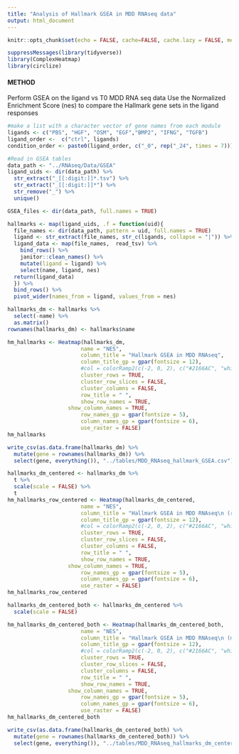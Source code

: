 ```yaml
---
title: "Analysis of Hallmark GSEA in MDD RNAseq data"
output: html_document
---
```


```r
knitr::opts_chunk$set(echo = FALSE, cache=FALSE, cache.lazy = FALSE, message=FALSE, warning = FALSE, fig.height=10, fig.width=12)

suppressMessages(library(tidyverse))
library(ComplexHeatmap)
library(circlize)

```

#### METHOD  
Perform GSEA on the ligand vs T0 MDD RNA seq data
Use the Normalized Enrichment Score (nes) to compare the Hallmark gene sets in the ligand responses  



```r

#make a list with a character vector of gene names from each module
ligands <- c("PBS", "HGF", "OSM", "EGF","BMP2", "IFNG", "TGFB")
ligand_order <-  c("ctrl", ligands)
condition_order <- paste0(ligand_order, c("_0", rep("_24", times = 7)))

#Read in GSEA tables
data_path <- "../RNAseq/Data/GSEA"
ligand_uids <- dir(data_path) %>%
  str_extract("_[[:digit:]]*.tsv") %>%
  str_extract("_[[:digit:]]*") %>%
  str_remove("_") %>%
  unique()

GSEA_files <- dir(data_path, full.names = TRUE) 

hallmarks <- map(ligand_uids, .f = function(uid){
  file_names <- dir(data_path, pattern = uid, full.names = TRUE)
  ligand <- str_extract(file_names, str_c(ligands, collapse = "|")) %>% na.omit
  ligand_data <- map(file_names,  read_tsv) %>%
    bind_rows() %>%
    janitor::clean_names() %>%
    mutate(ligand = ligand) %>%
    select(name, ligand, nes)
  return(ligand_data)
  }) %>%
  bind_rows() %>%
  pivot_wider(names_from = ligand, values_from = nes)

hallmarks_dm <- hallmarks %>%
  select(-name) %>%
  as.matrix()
rownames(hallmarks_dm) <- hallmarks$name

```


```r

hm_hallmarks <- Heatmap(hallmarks_dm,
                       name = "NES",
                       column_title = "Hallmark GSEA in MDD RNAseq",
                       column_title_gp = gpar(fontsize = 12),
                       #col = colorRamp2(c(-2, 0, 2), c("#2166AC", "white", "#B2182B")),
                       cluster_rows = TRUE,
                       cluster_row_slices = FALSE,
                       cluster_columns = FALSE,
                       row_title = " ",
                       show_row_names = TRUE,
                   show_column_names = TRUE,
                       row_names_gp = gpar(fontsize = 5),
                       column_names_gp = gpar(fontsize = 6),
                       use_raster = FALSE)
hm_hallmarks

write_csv(as.data.frame(hallmarks_dm) %>%
  mutate(gene = rownames(hallmarks_dm)) %>%
  select(gene, everything()), "../tables/MDD_RNAseq_hallmark_GSEA.csv")

hallmarks_dm_centered <- hallmarks_dm %>%
  t %>%
  scale(scale = FALSE) %>%
  t
hm_hallmarks_row_centered <- Heatmap(hallmarks_dm_centered,
                       name = "NES",
                       column_title = "Hallmark GSEA in MDD RNAseq\n (row mean-centered)",
                       column_title_gp = gpar(fontsize = 12),
                       #col = colorRamp2(c(-2, 0, 2), c("#2166AC", "white", "#B2182B")),
                       cluster_rows = TRUE,
                       cluster_row_slices = FALSE,
                       cluster_columns = FALSE,
                       row_title = " ",
                       show_row_names = TRUE,
                   show_column_names = TRUE,
                       row_names_gp = gpar(fontsize = 5),
                       column_names_gp = gpar(fontsize = 6),
                       use_raster = FALSE)
hm_hallmarks_row_centered

hallmarks_dm_centered_both <- hallmarks_dm_centered %>%
  scale(scale = FALSE)

hm_hallmarks_dm_centered_both <- Heatmap(hallmarks_dm_centered_both,
                       name = "NES",
                       column_title = "Hallmark GSEA in MDD RNAseq\n (mean-centered both directions)",
                       column_title_gp = gpar(fontsize = 12),
                       #col = colorRamp2(c(-2, 0, 2), c("#2166AC", "white", "#B2182B")),
                       cluster_rows = TRUE,
                       cluster_row_slices = FALSE,
                       cluster_columns = FALSE,
                       row_title = " ",
                       show_row_names = TRUE,
                   show_column_names = TRUE,
                       row_names_gp = gpar(fontsize = 5),
                       column_names_gp = gpar(fontsize = 6),
                       use_raster = FALSE)
hm_hallmarks_dm_centered_both

write_csv(as.data.frame(hallmarks_dm_centered_both) %>%
  mutate(gene = rownames(hallmarks_dm_centered_both)) %>%
  select(gene, everything()), "../tables/MDD_RNAseq_hallmarks_dm_centered_both.csv")

```
